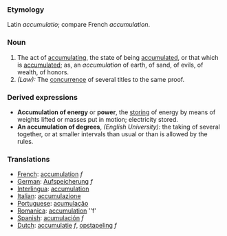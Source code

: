 ===Etymology===
Latin ''accumulatio''; compare French ''accumulation''.
===Noun===
#The act of [[accumulating]], the state of being [[accumulated]], or that which is [[accumulated]]; as, an ''accumulation'' of earth, of sand, of evils, of wealth, of honors.
#''(Law):'' The [[concurrence]] of several titles to the same proof.
===Derived expressions===
*'''Accumulation of energy''' or '''power''', the [[storing]] of energy by means of weights lifted or masses put in motion; electricity stored.
*'''An accumulation of degrees''', ''(English University):'' the taking of several together, or at smaller intervals than usual or than is allowed by the rules.

===Translations===
*[[French]]: [[accumulation]] ''f''
*[[German]]: [[Aufspeicherung]] ''f''
*[[Interlingua]]: [[accumulation]]
*[[Italian]]: [[accumulazione]]
*[[Portuguese]]: [[acumulação]]
*[[Romanica]]: [[accumulation]] ''f'
*[[Spanish]]: [[acumulación]] ''f''
*[[Dutch]]: [[accumulatie]] ''f'', [[opstapeling]] ''f''